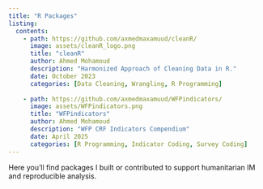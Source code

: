 ```yaml
---
title: "R Packages"
listing:
  contents: 
    - path: https://github.com/axmedmaxamuud/cleanR/
      image: assets/cleanR_logo.png
      title: "cleanR"
      author: Ahmed Mohamoud
      description: "Harmonized Approach of Cleaning Data in R."
      date: October 2023
      categories: [Data Cleaning, Wrangling, R Programming]
      
    - path: https://github.com/axmedmaxamuud/WFPindicators/
      image: assets/WFPindicators.png
      title: "WFPindicators"
      author: Ahmed Mohamoud
      description: "WFP CRF Indicators Compendium"
      date: April 2025
      categories: [R Programming, Indicator Coding, Survey Coding]
---
```


Here you’ll find packages I built or contributed to support humanitarian IM and reproducible analysis.

